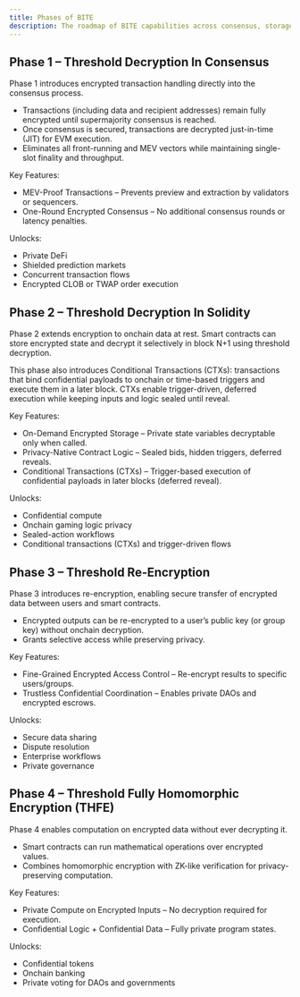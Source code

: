 ```yaml
---
title: Phases of BITE
description: The roadmap of BITE capabilities across consensus, storage, re-encryption, and homomorphic compute
---
```


## Phase 1 – Threshold Decryption In Consensus

Phase 1 introduces encrypted transaction handling directly into the consensus process.

- Transactions (including data and recipient addresses) remain fully encrypted until supermajority consensus is reached.
- Once consensus is secured, transactions are decrypted just-in-time (JIT) for EVM execution.
- Eliminates all front-running and MEV vectors while maintaining single-slot finality and throughput.

Key Features:
- MEV-Proof Transactions – Prevents preview and extraction by validators or sequencers.
- One-Round Encrypted Consensus – No additional consensus rounds or latency penalties.

Unlocks:
- Private DeFi
- Shielded prediction markets
- Concurrent transaction flows
- Encrypted CLOB or TWAP order execution

## Phase 2 – Threshold Decryption In Solidity

Phase 2 extends encryption to onchain data at rest. Smart contracts can store encrypted state and decrypt it selectively in block N+1 using threshold decryption.

This phase also introduces Conditional Transactions (CTXs): transactions that bind confidential payloads to onchain or time-based triggers and execute them in a later block. CTXs enable trigger-driven, deferred execution while keeping inputs and logic sealed until reveal.

Key Features:
- On-Demand Encrypted Storage – Private state variables decryptable only when called.
- Privacy-Native Contract Logic – Sealed bids, hidden triggers, deferred reveals.
- Conditional Transactions (CTXs) – Trigger-based execution of confidential payloads in later blocks (deferred reveal).

Unlocks:
- Confidential compute
- Onchain gaming logic privacy
- Sealed-action workflows
- Conditional transactions (CTXs) and trigger-driven flows

## Phase 3 – Threshold Re‑Encryption

Phase 3 introduces re-encryption, enabling secure transfer of encrypted data between users and smart contracts.

- Encrypted outputs can be re-encrypted to a user’s public key (or group key) without onchain decryption.
- Grants selective access while preserving privacy.

Key Features:
- Fine-Grained Encrypted Access Control – Re-encrypt results to specific users/groups.
- Trustless Confidential Coordination – Enables private DAOs and encrypted escrows.

Unlocks:
- Secure data sharing
- Dispute resolution
- Enterprise workflows
- Private governance

## Phase 4 – Threshold Fully Homomorphic Encryption (THFE)

Phase 4 enables computation on encrypted data without ever decrypting it.

- Smart contracts can run mathematical operations over encrypted values.
- Combines homomorphic encryption with ZK-like verification for privacy-preserving computation.

Key Features:
- Private Compute on Encrypted Inputs – No decryption required for execution.
- Confidential Logic + Confidential Data – Fully private program states.

Unlocks:
- Confidential tokens
- Onchain banking
- Private voting for DAOs and governments
